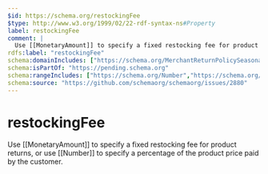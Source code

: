 ```yaml
---
$id: https://schema.org/restockingFee
$type: http://www.w3.org/1999/02/22-rdf-syntax-ns#Property
label: restockingFee
comment: |
  Use [[MonetaryAmount]] to specify a fixed restocking fee for product returns, or use [[Number]] to specify a percentage of the product price paid by the customer.
rdfs:label: "restockingFee"
schema:domainIncludes: ["https://schema.org/MerchantReturnPolicySeasonalOverride","https://schema.org/MerchantReturnPolicy"]
schema:isPartOf: "https://pending.schema.org"
schema:rangeIncludes: ["https://schema.org/Number","https://schema.org/MonetaryAmount"]
schema:source: "https://github.com/schemaorg/schemaorg/issues/2880"
---
```


# restockingFee

Use [[MonetaryAmount]] to specify a fixed restocking fee for product returns, or use [[Number]] to specify a percentage of the product price paid by the customer.

